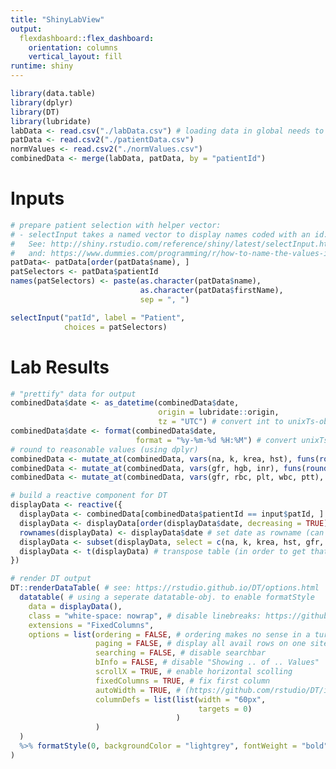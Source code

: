 ```yaml
---
title: "ShinyLabView"
output: 
  flexdashboard::flex_dashboard:
    orientation: columns
    vertical_layout: fill
runtime: shiny
---
```


```r
library(data.table)
library(dplyr)
library(DT)
library(lubridate)
labData <- read.csv("./labData.csv") # loading data in global needs to be done only once.
patData <- read.csv2("./patientData.csv")
normValues <- read.csv2("./normValues.csv")
combinedData <- merge(labData, patData, by = "patientId")
```

Inputs {.sidebar}
=======================================================================
```r
# prepare patient selection with helper vector:
# - selectInput takes a named vector to display names coded with an id:
#   See: http://shiny.rstudio.com/reference/shiny/latest/selectInput.html
#   and: https://www.dummies.com/programming/r/how-to-name-the-values-in-your-vectors-in-r/
patData<- patData[order(patData$name), ]
patSelectors <- patData$patientId
names(patSelectors) <- paste(as.character(patData$name), 
                             as.character(patData$firstName),
                             sep = ", ")

selectInput("patId", label = "Patient",
            choices = patSelectors)
```

Lab Results
=======================================================================
```r
# "prettify" data for output
combinedData$date <- as_datetime(combinedData$date, 
                                 origin = lubridate::origin, 
                                 tz = "UTC") # convert int to unixTs-obj using lubridate
combinedData$date <- format(combinedData$date, 
                            format = "%y-%m-%d %H:%M") # convert unixTs to human readable string
# round to reasonable values (using dplyr)
combinedData <- mutate_at(combinedData, vars(na, k, krea, hst), funs(round(., 2)))
combinedData <- mutate_at(combinedData, vars(gfr, hgb, inr), funs(round(., 1)))
combinedData <- mutate_at(combinedData, vars(gfr, rbc, plt, wbc, ptt), funs(round(., 0)))

# build a reactive component for DT
displayData <- reactive({ 
  displayData <- combinedData[combinedData$patientId == input$patId, ] # select by patientId
  displayData <- displayData[order(displayData$date, decreasing = TRUE), ] # sort by date
  rownames(displayData) <- displayData$date # set date as rowname (can't be done earlier, because of likely duplicates)
  displayData <- subset(displayData, select = c(na, k, krea, hst, gfr, hgb, rbc, plt, wbc, inr, ptt))
  displayData <- t(displayData) # transpose table (in order to get that sweet "Kummulativbericht-feeling")
})

# render DT output
DT::renderDataTable( # see: https://rstudio.github.io/DT/options.html
  datatable( # using a seperate datatable-obj. to enable formatStyle
    data = displayData(),
    class = "white-space: nowrap", # disable linebreaks: https://github.com/rstudio/DT/issues/353#issuecomment-244509696
    extensions = "FixedColumns",
    options = list(ordering = FALSE, # ordering makes no sense in a turned table
                   paging = FALSE, # display all avail rows on one site (no problem since table is transposed)
                   searching = FALSE, # disable searchbar
                   bInfo = FALSE, # disable "Showing .. of .. Values"
                   scrollX = TRUE, # enable horizontal scolling
                   fixedColumns = TRUE, # fix first column
                   autoWidth = TRUE, # (https://github.com/rstudio/DT/issues/29#issuecomment-85222039)
                   columnDefs = list(list(width = "60px", 
                                          targets = 0)
                                     )
                   )
  )
  %>% formatStyle(0, backgroundColor = "lightgrey", fontWeight = "bold") # style first row
)
```
